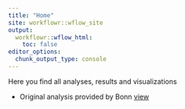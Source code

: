 ```yaml
---
title: "Home"
site: workflowr::wflow_site
output:
  workflowr::wflow_html:
    toc: false
editor_options:
  chunk_output_type: console
---
```



Here you find all analyses, results and visualizations

* Original analysis provided by Bonn [view](00_Original_Analysis.html)

